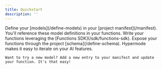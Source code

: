 ```yaml
---
title: Quickstart
description: ''
---
```


<Steps>
  <Step title="Set Up Your Manifest">
    Define your [models](/define-models) in your [project manifest](/manifest). You'll reference these model definitions in your functions.
  </Step>
  <Step title="Write Your Functions">
    Write your functions leveraging the [Functions SDK](/sdk/functions-sdk). Expose your functions through the project [schema](/define-schema).
  </Step>
  <Step title="Iterate">
    Hypermode makes it easy to iterate on your AI features.
    
    Want to try a new model? Add a new entry to your manifest and update your function. It's that easy!
  </Step>
</Steps>